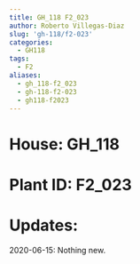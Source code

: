 ```yaml
---
title: GH_118 F2_023
author: Roberto Villegas-Diaz
slug: 'gh-118/f2-023'
categories:
  - GH118
tags:
  - F2
aliases:
  - gh_118-f2_023
  - gh-118-f2-023
  - gh118-f2023
---
```


# **House**: GH_118
# **Plant ID**: F2_023
# **Updates**: 
2020-06-15: Nothing new.

